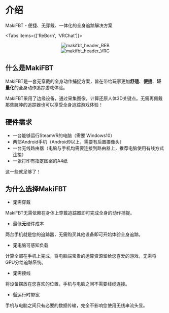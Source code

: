 # 介绍

MakiFBT - 便捷、无穿戴、一体化的全身追踪解决方案

 
<Tabs items={['ReBorn', 'VRChat']}>
  <Tab>
    <center>![makifbt_header_REB](image/ReBorn.webp)</center>
  </Tab>
  <Tab>
    <center>![makifbt_header_VRC](image/VRChat.webp)</center>
  </Tab>
</Tabs>


## 什么是MakiFBT

MakiFBT是一套无穿戴的全身动作捕捉方案，旨在带给玩家更加**舒适**、**便捷**、**轻量化**的全身动作追踪游戏体验。

MakiFBT采用了边缘设备，通过采集图像，计算还原人体3D关键点。无需再佩戴那些臃肿的追踪器也可以享受全身追踪游戏体验！

## 硬件需求

- 一台能够运行SteamVR的电脑（需要 Windows10）
- 两部Android手机（Android9以上，需要有后置摄像头）
- 一台无线路由器（电脑与手机均需要连接到路由器上，推荐电脑使用有线方式连接）
- 一张打印有指定图案的A4纸


这一些就足够了！

## 为什么选择MakiFBT

- **无**需穿戴

MakiFBT无需依赖在身体上穿戴追踪器即可完成全身的动作捕捉。

- 最低**无**硬件成本

两台手机就是您的追踪器，无需购买其他设备即可开始体验全身追踪。

- **无**电脑可感知负载

计算全部在手机上完成，将电脑端宝贵的运算资源留给您喜爱的游戏，无需将GPU分给追踪系统。

- **无**需接线

将设备摆放在您喜欢的位置，手机与电脑之间不需要线缆连接。

- **低**运行时带宽

手机与电脑之间只有必要的数据传输，完全不影响您使用无线串流头显。

